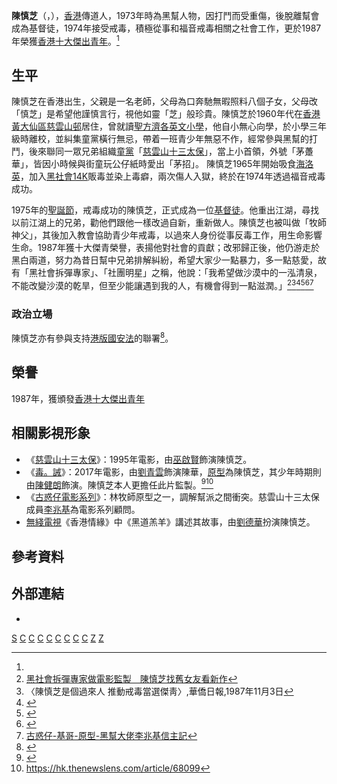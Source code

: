 {{Infobox person
| name                = Chan Shun Chi<br>陳慎芝
| image               = 陳慎芝.jpg
| caption             = 於[[鑽石山殯儀館|鑽石山殯儀館]]出席[[李兆基_(演員)|李兆基]]喪禮
| image_size          = 
| real_name           = 
| birth_date          = {{Birth date and age|1948|8|3}}
| place of birth      = {{HKG-1945}}
| death_date          = 
| death_place         = 
| death_cause         = 
| residence           = 
| nationality         = {{CNHK}}
| ancestor            = 
| ethnicity           = [[漢族|漢族]]
| language            = 粵語、英語
| education           = [[聖方濟各英文小學|聖方濟各英文小學]]
| alma_mater          = 
| occupation          = [[傳道人|傳道人]]
| years_active        = 
| era                 = 1960年代至今
| organization        = 
| parents             = 
| relatives           = [[14K_(三合會)|14K]]、[[慈雲山十三太保|慈雲山十三太保]]
| spouse              = 
| children            = 
| influences          = 
| religion            = [[基督教|基督教]]
}}

'''陳慎芝'''（{{lang-en|Chan Shun Chi}}，{{bd|1948年|8月3日}}），[[香港|香港]]傳道人，1973年時為黑幫人物，因打鬥而受重傷，後脫離幫會成為基督徒，1974年接受戒毒，積極從事和福音戒毒相關之社會工作，更於1987年榮獲[[香港十大傑出青年|香港十大傑出青年]]。<ref name="hkej20170519"/>

== 生平 ==
陳慎芝在香港出生，父親是一名老師，父母為口奔馳無暇照料八個子女，父母改「慎芝」是希望他謹慎言行，視他如靈「芝」般珍貴。陳慎芝於1960年代在[[香港|香港]][[黃大仙區|黃大仙區]][[慈雲山邨|慈雲山邨]]居住，曾就讀[[聖方濟各英文小學|聖方濟各英文小學]]，他自小無心向學，於小學三年級時離校，並糾集童黨橫行無忌，帶着一班青少年無惡不作，經常參與黑幫的打鬥，後來聯同一眾兄弟組織[[童黨|童黨]]「[[慈雲山十三太保|慈雲山十三太保]]」，當上小首領，外號「茅躉華」，皆因小時候與街童玩公仔紙時愛出「茅招」。
陳慎芝1965年開始吸食[[海洛英|海洛英]]，加入[[黑社會|黑社會]][[14K_(三合會)|14K]]販毒並染上毒癖，兩次傷人入獄，終於在1974年透過福音戒毒成功。

1975年的[[聖誕節|聖誕節]]，戒毒成功的陳慎芝，正式成為一位[[基督徒|基督徒]]。他重出江湖，尋找以前江湖上的兄弟，勸他們跟他一樣改過自新，重新做人。陳慎芝也被叫做「牧師神父」，其後加入教會協助青少年戒毒，以過來人身份從事反毒工作，用生命影響生命。1987年獲十大傑青榮譽，表揚他對社會的貢獻；改邪歸正後，他仍游走於黑白兩道，努力為昔日幫中兄弟排解糾紛，希望大家少一點暴力，多一點慈愛，故有「黑社會拆彈專家」、「社團明星」之稱，他說：「我希望做沙漠中的一泓清泉，不能改變沙漠的乾旱，但至少能讓遇到我的人，有機會得到一點滋潤。」<ref>[https://bka.mpweekly.com/interview/娛樂123/20170506-53951 黑社會拆彈專家做電影監製　陳慎芝找舊女友看新作]</ref><ref>〈陳慎芝是個過來人 推動戒毒當選傑靑〉,華僑日報,1987年11月3日</ref><ref>{{cite news|url=http://paper.wenweipo.com/2009/06/28/OT0906280004.htm |title=娛視觀：聞毒禍思良將陳慎芝|publisher=《[[文匯報_(香港)|文匯報]]》|date=2009年6月28日}}</ref><ref name="O記連掃黑幫喪禮壽宴">{{cite news|url=http://www.sharpdaily.hk/article/news/20121102/149096|title=O記連掃黑幫喪禮壽宴|date=2012-11-02|accessdate=2012-11-03|publisher=《[[爽報_(香港)|爽報]]》|archive-url=https://web.archive.org/web/20131023060417/http://www.sharpdaily.hk/article/news/20121102/149096|archive-date=2013-10-23|dead-url=yes}}</ref><ref name="nextmedia20140813">{{cite news|url=http://hk.apple.nextmedia.com/news/art/20140813/18829862|title=【壹週刊】平息江湖糾紛 茅躉華：我係黑社會拆彈專家|date=2014-08-13|publisher==壹週刊|accessdate=2017-07-15}}</ref><ref>[https://chinese.gospelherald.com/articles/25197/20150617/古惑仔-基哥-原型-黑幫大佬李兆基信主記.htm 古惑仔-基哥-原型-黑幫大佬李兆基信主記]</ref>

=== 政治立場 ===
陳慎芝亦有參與支持[[全國人民代表大會關於建立健全香港特別行政區維護國家安全的法律制度和執行機制的決定|港版國安法]]的聯署<ref>{{cite news |title=文藝界2600人聯署支持立法 |accessdate=2020-06-02 |work=文匯報 |date=2020-05-30}}</ref>。

== 榮譽 ==
1987年，獲頒發[[香港十大傑出青年|香港十大傑出青年]]

== 相關影視形象 ==
*《[[慈雲山十三太保_(電影)|慈雲山十三太保]]》：1995年電影，由[[巫啟賢|巫啟賢]]飾演陳慎芝。
*《[[毒。誡|毒。誡]]》：2017年電影，由[[劉青雲|劉青雲]]飾演陳華，[[原型|原型]]為陳慎芝，其少年時期則由[[陳健朗|陳健朗]]飾演。陳慎芝本人更擔任此片監製。<ref name="hkej20170519">{{cite news|url=http://lj.hkej.com/lj2017/artculture/article/id/1565715/|title=【電影《毒。誡》】劉國昌重塑 茅躉華拆彈往事|date=2017-05-19|author1=何兆彬|author2=Ben Tam（圖）|newspaper=信報|accessdate=2017-07-15}}</ref><ref>https://hk.thenewslens.com/article/68099</ref>
*《[[古惑仔電影系列|古惑仔電影系列]]》：林牧師原型之一，調解幫派之間衝突。慈雲山十三太保成員[[李兆基_(演員)|李兆基]]為電影系列顧問。
*[[無綫電視|無綫電視]]《香港情緣》中《黑道羔羊》講述其故事，由[[劉德華|劉德華]]扮演陳慎芝。

== 參考資料 ==
{{reflist}}

== 外部連結 ==
*{{hkmdb name|25691}}
{{香港十大傑出青年}}
[[Category:陳姓|S]]
[[Category:香港電影制作人|C]]
[[Category:香港電影監制|C]]
[[Category:慈雲山十三太保|C]]
[[Category:香港三合會成員|C]]
[[Category:香港十大傑出青年|C]]
[[Category:香港新教徒|C]]
[[Category:聖方濟各英文小學校友|C]]
[[Category:香港建制派人士|C]]
[[Category:九龍城寨|Z]]
[[Category:戒癮工作者|Z]]